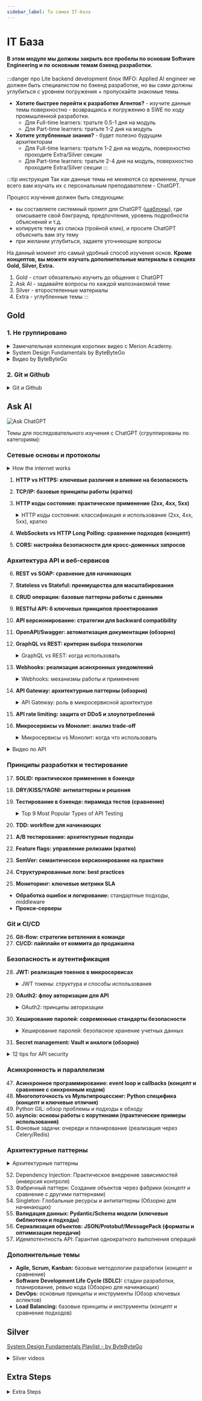 ```yaml
---
sidebar_label: Та самая IT-база
---
```


# IT База

#### В этом модуле мы должны закрыть все пробелы по основам Software Engineering и по основным темам бэкенд разработки.

:::danger про Lite backend development блок
IMFO: Applied AI engineer не должен быть специалистом по бэкенд разработке, но вы сами должны углубиться с уровнем погружения + пропускайте знакомые темы.
- **Хотите быстрее перейти к разработке Агентов?** - изучите данные темы поверхностно - возвращаясь к погружению в SWE по ходу промышленной разработки.
    - Для Full-time learners: тратьте 0.5-1 дня на модуль
    - Для Part-time learners: тратьте 1-2 дня на модуль
- **Хотите углубленные знания?** - будет полезно будущим архитекторам
    - Для Full-time learners: тратьте 1-2 дня на модуль, поверхностно проходите Extra/Silver секции
    - Для Part-time learners: тратьте 2-4 дня на модуль, поверхностно проходите Extra/Silver секции
:::

:::tip инструкция
Так как данные темы не меняются со временем, лучше всего вам изучать их с персональным преподавателем - ChatGPT.

Процесс изучения должен быть следующим:
- вы составляете системный промпт для ChatGPT ([шаблоны](../metalearning#chatgpt-prompts)), где описываете свой бэкграунд, предпочтения, уровень подробности объяснений и т.д.
- копируете тему из списка (тройной клик), и просите ChatGPT объяснить вам эту тему
- при желании углубиться, задаете уточняющие вопросы 

На данный момент это самый удобный способ изучения основ. **Кроме концептов, вы можете изучать дополнительные материалы в секциях Gold, Silver, Extra.** 
1. Gold - стоит обязательно изучить до общения с ChatGPT
2. Ask AI - задавайте вопросы по каждой малознакомой теме
3. Silver - второстепенные материалы
4. Extra - углубленные темы
:::


## Gold

### 1. Не группировано

<details>
<summary>Замечательная коллекция коротких видео с Merion Academy.</summary>

<iframe width="560" height="315" src="https://www.youtube.com/embed/8MUhmxegeb8?si=U7I6Nsdluqz8iYyO" title="YouTube video player" frameborder="0" allow="accelerometer; autoplay; clipboard-write; encrypted-media; gyroscope; picture-in-picture; web-share" referrerpolicy="strict-origin-when-cross-origin" allowfullscreen></iframe>
<iframe width="560" height="315" src="https://www.youtube.com/embed/6tFGoiok0u8?si=KyKs8Q7lNx5tL4jn" title="YouTube video player" frameborder="0" allow="accelerometer; autoplay; clipboard-write; encrypted-media; gyroscope; picture-in-picture; web-share" referrerpolicy="strict-origin-when-cross-origin" allowfullscreen></iframe>
<iframe width="560" height="315" src="https://www.youtube.com/embed/je0QFU7p5Oo?si=z_bmTYn_uQzMAnbR" title="YouTube video player" frameborder="0" allow="accelerometer; autoplay; clipboard-write; encrypted-media; gyroscope; picture-in-picture; web-share" referrerpolicy="strict-origin-when-cross-origin" allowfullscreen></iframe>
<iframe width="560" height="315" src="https://www.youtube.com/embed/yMSJKBQINAc?si=dbjXRhBmcK7cA20-" title="YouTube video player" frameborder="0" allow="accelerometer; autoplay; clipboard-write; encrypted-media; gyroscope; picture-in-picture; web-share" referrerpolicy="strict-origin-when-cross-origin" allowfullscreen></iframe>
<iframe width="560" height="315" src="https://www.youtube.com/embed/t2NMbSarXC4?si=YSkAyt_yNE8zPVmf" title="YouTube video player" frameborder="0" allow="accelerometer; autoplay; clipboard-write; encrypted-media; gyroscope; picture-in-picture; web-share" referrerpolicy="strict-origin-when-cross-origin" allowfullscreen></iframe>
<iframe width="560" height="315" src="https://www.youtube.com/embed/C9T_7D12URI?si=LC9pWkAddaTVFo-b" title="YouTube video player" frameborder="0" allow="accelerometer; autoplay; clipboard-write; encrypted-media; gyroscope; picture-in-picture; web-share" referrerpolicy="strict-origin-when-cross-origin" allowfullscreen></iframe>
<iframe width="560" height="315" src="https://www.youtube.com/embed/z0wDQc_UE2M?si=8J9WDStp98KHDM25" title="YouTube video player" frameborder="0" allow="accelerometer; autoplay; clipboard-write; encrypted-media; gyroscope; picture-in-picture; web-share" referrerpolicy="strict-origin-when-cross-origin" allowfullscreen></iframe>

</details>

<details>
<summary>System Design Fundamentals by ByteByteGo</summary>

<iframe width="560" height="315" src="https://www.youtube.com/embed/FqR5vESuKe0?si=wyiNfWlzpz6t_6C3" title="YouTube video player" frameborder="0" allow="accelerometer; autoplay; clipboard-write; encrypted-media; gyroscope; picture-in-picture; web-share" referrerpolicy="strict-origin-when-cross-origin" allowfullscreen></iframe>
<iframe width="560" height="315" src="https://www.youtube.com/embed/42UP1fxi2SY?si=r4h0UMVjsxLedrnv" title="YouTube video player" frameborder="0" allow="accelerometer; autoplay; clipboard-write; encrypted-media; gyroscope; picture-in-picture; web-share" referrerpolicy="strict-origin-when-cross-origin" allowfullscreen></iframe>
<iframe width="560" height="315" src="https://www.youtube.com/embed/-mN3VyJuCjM?si=2SByBQ3f9FhTJHfV" title="YouTube video player" frameborder="0" allow="accelerometer; autoplay; clipboard-write; encrypted-media; gyroscope; picture-in-picture; web-share" referrerpolicy="strict-origin-when-cross-origin" allowfullscreen></iframe>
<iframe width="560" height="315" src="https://www.youtube.com/embed/27r4Bzuj5NQ?si=_D9Tfu2LEhhJ-3e4" title="YouTube video player" frameborder="0" allow="accelerometer; autoplay; clipboard-write; encrypted-media; gyroscope; picture-in-picture; web-share" referrerpolicy="strict-origin-when-cross-origin" allowfullscreen></iframe>
<iframe width="560" height="315" src="https://www.youtube.com/embed/lX4CrbXMsNQ?si=nMnofSLmRtNgAEcR" title="YouTube video player" frameborder="0" allow="accelerometer; autoplay; clipboard-write; encrypted-media; gyroscope; picture-in-picture; web-share" referrerpolicy="strict-origin-when-cross-origin" allowfullscreen></iframe>

</details>

<details>
<summary>Видео by ByteByteGo</summary>

<iframe width="560" height="315" src="https://www.youtube.com/embed/27r4Bzuj5NQ?si=kBAYBVmeLuh7GI6I" title="YouTube video player" frameborder="0" allow="accelerometer; autoplay; clipboard-write; encrypted-media; gyroscope; picture-in-picture; web-share" referrerpolicy="strict-origin-when-cross-origin" allowfullscreen></iframe>
<iframe width="560" height="315" src="https://www.youtube.com/embed/7swoLEqABhQ?si=jRSDOGqXB8C4ebup" title="YouTube video player" frameborder="0" allow="accelerometer; autoplay; clipboard-write; encrypted-media; gyroscope; picture-in-picture; web-share" referrerpolicy="strict-origin-when-cross-origin" allowfullscreen></iframe>
<iframe width="560" height="315" src="https://www.youtube.com/embed/J8uAiZJMfzQ?si=734LIgc200s5nPAL" title="YouTube video player" frameborder="0" allow="accelerometer; autoplay; clipboard-write; encrypted-media; gyroscope; picture-in-picture; web-share" referrerpolicy="strict-origin-when-cross-origin" allowfullscreen></iframe>
<iframe width="560" height="315" src="https://www.youtube.com/embed/xSPA2yBgDgA?si=Bp6qQ4z641atM51l" title="YouTube video player" frameborder="0" allow="accelerometer; autoplay; clipboard-write; encrypted-media; gyroscope; picture-in-picture; web-share" referrerpolicy="strict-origin-when-cross-origin" allowfullscreen></iframe>
<iframe width="560" height="315" src="https://www.youtube.com/embed/dvRFHG2-uYs?si=7m4HkeAYXUqzbGWl" title="YouTube video player" frameborder="0" allow="accelerometer; autoplay; clipboard-write; encrypted-media; gyroscope; picture-in-picture; web-share" referrerpolicy="strict-origin-when-cross-origin" allowfullscreen></iframe>
<iframe width="560" height="315" src="https://www.youtube.com/embed/cTyZ_hbmbDw?si=hW9aSdIAglcCww61" title="YouTube video player" frameborder="0" allow="accelerometer; autoplay; clipboard-write; encrypted-media; gyroscope; picture-in-picture; web-share" referrerpolicy="strict-origin-when-cross-origin" allowfullscreen></iframe>
<iframe width="560" height="315" src="https://www.youtube.com/embed/RlM9AfWf1WU?si=6KOYZFEc60q79yuh" title="YouTube video player" frameborder="0" allow="accelerometer; autoplay; clipboard-write; encrypted-media; gyroscope; picture-in-picture; web-share" referrerpolicy="strict-origin-when-cross-origin" allowfullscreen></iframe>

<iframe width="560" height="315" src="https://www.youtube.com/embed/GhX8sNyFo5w?si=yS7nFoN3FVruDRvr" title="YouTube video player" frameborder="0" allow="accelerometer; autoplay; clipboard-write; encrypted-media; gyroscope; picture-in-picture; web-share" referrerpolicy="strict-origin-when-cross-origin" allowfullscreen></iframe>


</details>


### 2. Git и Github

<details>
<summary>Git и Github</summary>

<iframe width="560" height="315" src="https://www.youtube.com/embed/w3jLJU7DT5E?si=7849sZK3UGAvVZGC" title="YouTube video player" frameborder="0" allow="accelerometer; autoplay; clipboard-write; encrypted-media; gyroscope; picture-in-picture; web-share" referrerpolicy="strict-origin-when-cross-origin" allowfullscreen></iframe>
<iframe width="560" height="315" src="https://www.youtube.com/embed/EeARyFrZsnU?si=u0ttcklT-CZJmBuk" title="YouTube video player" frameborder="0" allow="accelerometer; autoplay; clipboard-write; encrypted-media; gyroscope; picture-in-picture; web-share" referrerpolicy="strict-origin-when-cross-origin" allowfullscreen></iframe>
<iframe width="560" height="315" src="https://www.youtube.com/embed/e9lnsKot_SQ?si=cy5TN5mzz2TFWSZS" title="YouTube video player" frameborder="0" allow="accelerometer; autoplay; clipboard-write; encrypted-media; gyroscope; picture-in-picture; web-share" referrerpolicy="strict-origin-when-cross-origin" allowfullscreen></iframe>

</details>

## Ask AI

![Ask ChatGPT](https://img.shields.io/badge/Ask%20ChatGPT-8A2BE2?style=for-the-badge)

Темы для последовательного изучения с ChatGPT (сгруппированы по категориям):

### Сетевые основы и протоколы

<details>
<summary>How the internet works</summary>

<iframe width="560" height="315" src="https://www.youtube.com/embed/sMHzfigUxz4?si=d68it1_Lbn1R8qVQ" title="YouTube video player" frameborder="0" allow="accelerometer; autoplay; clipboard-write; encrypted-media; gyroscope; picture-in-picture; web-share" referrerpolicy="strict-origin-when-cross-origin" allowfullscreen></iframe>

</details>


1. **HTTP vs HTTPS: ключевые различия и влияние на безопасность**
2. **TCP/IP: базовые принципы работы (кратко)**
3. **HTTP коды состояния: практическое применение (2xx, 4xx, 5xx)**
    <details>
    <summary>HTTP коды состояния: классификация и использование (2xx, 4xx, 5xx), кратко</summary>

    <iframe width="560" height="315" src="https://www.youtube.com/embed/qmpUfWN7hh4?si=s-dryQZ-WwqiY3Kw" title="YouTube video player" frameborder="0" allow="accelerometer; autoplay; clipboard-write; encrypted-media; gyroscope; picture-in-picture; web-share" referrerpolicy="strict-origin-when-cross-origin" allowfullscreen></iframe>

    </details>
4. **WebSockets vs HTTP Long Polling: сравнение подходов (концепт)**
5. **CORS: настройка безопасности для кросс-доменных запросов**

### Архитектура API и веб-сервисов
6. **REST vs SOAP: сравнение для начинающих**
7. **Stateless vs Stateful: преимущества для масштабирования**
8. **CRUD операции: базовые паттерны работы с данными**
9. **RESTful API: 6 ключевых принципов проектирования**
10. **API версионирование: стратегии для backward compatibility**
11. **OpenAPI/Swagger: автоматизация документации (обзорно)**
12. **GraphQL vs REST: критерии выбора технологии**
    <details>
    <summary>GraphQL vs REST: когда использовать</summary>

    <iframe width="560" height="315" src="https://www.youtube.com/embed/yWzKJPw_VzM?si=KgFnWyyXFnlKI39F" title="YouTube video player" frameborder="0" allow="accelerometer; autoplay; clipboard-write; encrypted-media; gyroscope; picture-in-picture; web-share" referrerpolicy="strict-origin-when-cross-origin" allowfullscreen></iframe>

    </details>
13. **Webhooks: реализация асинхронных уведомлений**
    <details>
    <summary>Webhooks: механизмы работы и применение</summary>

    <iframe width="560" height="315" src="https://www.youtube.com/embed/x_jjhcDrISk?si=FuIdQkqTXHklXcB8" title="YouTube video player" frameborder="0" allow="accelerometer; autoplay; clipboard-write; encrypted-media; gyroscope; picture-in-picture; web-share" referrerpolicy="strict-origin-when-cross-origin" allowfullscreen></iframe>

    </details>
14. **API Gateway: архитектурные паттерны (обзорно)**
    <details>
    <summary>API Gateway: роль в микросервисной архитектуре</summary>

    <iframe width="560" height="315" src="https://www.youtube.com/embed/6ULyxuHKxg8?si=EK8twqMsVGR-GWhR" title="YouTube video player" frameborder="0" allow="accelerometer; autoplay; clipboard-write; encrypted-media; gyroscope; picture-in-picture; web-share" referrerpolicy="strict-origin-when-cross-origin" allowfullscreen></iframe>
    <iframe width="560" height="315" src="https://www.youtube.com/embed/RqfaTIWc3LQ?si=0WUD_KE4fuIwO6SW" title="YouTube video player" frameborder="0" allow="accelerometer; autoplay; clipboard-write; encrypted-media; gyroscope; picture-in-picture; web-share" referrerpolicy="strict-origin-when-cross-origin" allowfullscreen></iframe>

    </details>
15. **API rate limiting: защита от DDoS и злоупотреблений**
16. **Микросервисы vs Монолит: анализ trade-off**
    <details>
    <summary>Микросервисы vs Монолит: когда что использовать</summary>

    <iframe width="560" height="315" src="https://www.youtube.com/embed/lTAcCNbJ7KE?si=AuOUougNZ8_hM477" title="YouTube video player" frameborder="0" allow="accelerometer; autoplay; clipboard-write; encrypted-media; gyroscope; picture-in-picture; web-share" referrerpolicy="strict-origin-when-cross-origin" allowfullscreen></iframe>

    </details>

<details>
<summary>Видео по API</summary>

<iframe width="560" height="315" src="https://www.youtube.com/embed/fXa_2rllZTI?si=vpBNrlDNs5HRjkq3" title="YouTube video player" frameborder="0" allow="accelerometer; autoplay; clipboard-write; encrypted-media; gyroscope; picture-in-picture; web-share" referrerpolicy="strict-origin-when-cross-origin" allowfullscreen></iframe>
<iframe width="560" height="315" src="https://www.youtube.com/embed/19d4AXt3dSI?si=CzYZiE5kPtUL71Tj" title="YouTube video player" frameborder="0" allow="accelerometer; autoplay; clipboard-write; encrypted-media; gyroscope; picture-in-picture; web-share" referrerpolicy="strict-origin-when-cross-origin" allowfullscreen></iframe>
<iframe width="560" height="315" src="https://www.youtube.com/embed/08-RlaLgWx4?si=zRaBODPnUa9BIinu" title="YouTube video player" frameborder="0" allow="accelerometer; autoplay; clipboard-write; encrypted-media; gyroscope; picture-in-picture; web-share" referrerpolicy="strict-origin-when-cross-origin" allowfullscreen></iframe>
<iframe width="560" height="315" src="https://www.youtube.com/embed/KhuZdeuF6kw?si=o46cgtVG5pkJ_OoW" title="YouTube video player" frameborder="0" allow="accelerometer; autoplay; clipboard-write; encrypted-media; gyroscope; picture-in-picture; web-share" referrerpolicy="strict-origin-when-cross-origin" allowfullscreen></iframe>

</details>


### Принципы разработки и тестирование
17. **SOLID: практическое применение в бэкенде**
18. **DRY/KISS/YAGNI: антипаттерны и решения**
19. **Тестирование в бэкенде: пирамида тестов (сравнение)**
    <details>
    <summary>Top 9 Most Popular Types of API Testing</summary>

    <img src="https://substackcdn.com/image/fetch/w_1456,c_limit,f_webp,q_auto:good,fl_lossy/https%3A%2F%2Fsubstack-post-media.s3.amazonaws.com%2Fpublic%2Fimages%2Fc53f283e-6834-45b6-beb9-57b10b2a22fd_1280x1664.gif" alt="API Testing Types" />

    <iframe width="560" height="315" src="https://www.youtube.com/embed/qquIJ1Ivusg?si=3b3OHQQi7BEev6zJ" title="YouTube video player" frameborder="0" allow="accelerometer; autoplay; clipboard-write; encrypted-media; gyroscope; picture-in-picture; web-share" referrerpolicy="strict-origin-when-cross-origin" allowfullscreen></iframe>

    </details>


20. **TDD: workflow для начинающих**
21. **A/B тестирование: архитектурные подходы**
22. **Feature flags: управление релизами (кратко)**
23. **SemVer: семантическое версионирование на практике**
24. **Структурированные логи: best practices**
25. **Мониторинг: ключевые метрики SLA**

- **Обработка ошибок и логирование:** стандартные подходы, middleware
- **Прокси-серверы**

### Git и CI/CD
26. **Git-flow: стратегии ветвления в команде**
27. **CI/CD: пайплайн от коммита до продакшена**

### Безопасность и аутентификация
28. **JWT: реализация токенов в микросервисах**
    <details>
    <summary>JWT токены: структура и способы использования</summary>

    <iframe width="560" height="315" src="https://www.youtube.com/embed/P2CPd9ynFLg?si=vnMzNY8e1wSF3IcF" title="YouTube video player" frameborder="0" allow="accelerometer; autoplay; clipboard-write; encrypted-media; gyroscope; picture-in-picture; web-share" referrerpolicy="strict-origin-when-cross-origin" allowfullscreen></iframe>
    
    https://youtu.be/fyTxwIa-1U0?si=TKRWttBerXodhlA-

    </details>
29. **OAuth2: флоу авторизации для API**
    <details>
    <summary>OAuth2: принципы авторизации</summary>

    <iframe width="560" height="315" src="https://www.youtube.com/embed/ZV5yTm4pT8g?si=wxHYNBWNpzKcHCPv" title="YouTube video player" frameborder="0" allow="accelerometer; autoplay; clipboard-write; encrypted-media; gyroscope; picture-in-picture; web-share" referrerpolicy="strict-origin-when-cross-origin" allowfullscreen></iframe>

    </details>
30. **Хеширование паролей: современные стандарты безопасности**
    <details>
    <summary>Хеширование паролей: безопасное хранение учетных данных</summary>

    <iframe width="560" height="315" src="https://www.youtube.com/embed/zt8Cocdy15c?si=017K7zJhNwZxLHe6" title="YouTube video player" frameborder="0" allow="accelerometer; autoplay; clipboard-write; encrypted-media; gyroscope; picture-in-picture; web-share" referrerpolicy="strict-origin-when-cross-origin" allowfullscreen></iframe>

    </details>
34. **Secret management: Vault и аналоги (обзорно)**

<details>
<summary>12 tips for API security</summary>

<iframe width="560" height="315" src="https://www.youtube.com/embed/6WZ6S-qmtqY?si=0nmKn09qxco70wKq" title="YouTube video player" frameborder="0" allow="accelerometer; autoplay; clipboard-write; encrypted-media; gyroscope; picture-in-picture; web-share" referrerpolicy="strict-origin-when-cross-origin" allowfullscreen></iframe>

</details>

### Асинхронность и параллелизм
47. **Асинхронное программирование: event loop и callbacks (концепт и сравнение с синхронным кодом)**
48. **Многопоточность vs Мультипроцессинг: Python специфика (концепт и ключевые отличия)**
49. Python GIL: обзор проблемы и подходы к обходу
50. **asyncio: основы работы с корутинами (практические примеры использования)**
51. Фоновые задачи: очереди и планирование (реализация через Celery/Redis)

### Архитектурные паттерны
<details>
<summary>Архитектурные паттерны</summary>

<iframe width="560" height="315" src="https://www.youtube.com/embed/nH4qjmP2KEE?si=qvcJnfDfQpJPDZ3v" title="YouTube video player" frameborder="0" allow="accelerometer; autoplay; clipboard-write; encrypted-media; gyroscope; picture-in-picture; web-share" referrerpolicy="strict-origin-when-cross-origin" allowfullscreen></iframe>

</details>

52. Dependency Injection: Практическое внедрение зависимостей (инверсия контроля)
53. Фабричный паттерн: Создание объектов через фабрики (концепт и сравнение с другими паттернами)
54. Singleton: Глобальные ресурсы и антипаттерны (Обзорно для начинающих)
55. **Валидация данных: Pydantic/Schema модели (ключевые библиотеки и подходы)**
56. **Сериализация объектов: JSON/Protobuf/MessagePack (форматы и оптимизация передачи)**
57. Идемпотентность API: Гарантия однократного выполнения операций

### Дополнительные темы
- **Agile, Scrum, Kanban:** базовые методологии разработки (концепт и сравнение)
- **Software Development Life Cycle (SDLC):** стадии разработки, планирование, ревью кода (Обзорно для начинающих)
- **DevOps:** основные принципы и инструменты (Обзор ключевых аспектов)
- **Load Balancing:** базовые принципы и инструменты (концепт и сравнение подходов)

## Silver

[System Design Fundamentals Playlist - by ByteByteGo](https://youtube.com/playlist?list=PLCRMIe5FDPsd0gVs500xeOewfySTsmEjf&si=kdCr6Gae83xeHU42)

<details>
<summary>Silver videos</summary>

<iframe width="560" height="315" src="https://www.youtube.com/embed/4vLxWqE94l4?si=DNpeWVb2oB2JxcUI" title="YouTube video player" frameborder="0" allow="accelerometer; autoplay; clipboard-write; encrypted-media; gyroscope; picture-in-picture; web-share" referrerpolicy="strict-origin-when-cross-origin" allowfullscreen></iframe>
<iframe width="560" height="315" src="https://www.youtube.com/embed/zvWKqUiovAM?si=6ou0tfQh9fgWrgO4" title="YouTube video player" frameborder="0" allow="accelerometer; autoplay; clipboard-write; encrypted-media; gyroscope; picture-in-picture; web-share" referrerpolicy="strict-origin-when-cross-origin" allowfullscreen></iframe>
<iframe width="560" height="315" src="https://www.youtube.com/embed/0chZFIZLR_0?si=ADyuQtl7yf8MoibA" title="YouTube video player" frameborder="0" allow="accelerometer; autoplay; clipboard-write; encrypted-media; gyroscope; picture-in-picture; web-share" referrerpolicy="strict-origin-when-cross-origin" allowfullscreen></iframe>
<iframe width="560" height="315" src="https://www.youtube.com/embed/HZklgPkboro?si=e5YskYrmefNYAsZF" title="YouTube video player" frameborder="0" allow="accelerometer; autoplay; clipboard-write; encrypted-media; gyroscope; picture-in-picture; web-share" referrerpolicy="strict-origin-when-cross-origin" allowfullscreen></iframe>

</details>

## Extra Steps

<details>
<summary>Extra Steps</summary>

<iframe width="560" height="315" src="https://www.youtube.com/embed/I5c7fBgvkNY?si=PzvBEpqIZwYdVLpL" title="YouTube video player" frameborder="0" allow="accelerometer; autoplay; clipboard-write; encrypted-media; gyroscope; picture-in-picture; web-share" referrerpolicy="strict-origin-when-cross-origin" allowfullscreen></iframe>
<iframe width="560" height="315" src="https://www.youtube.com/embed/jCd6XfWLZsg?si=ENrSGXh2UsmDgoV_" title="YouTube video player" frameborder="0" allow="accelerometer; autoplay; clipboard-write; encrypted-media; gyroscope; picture-in-picture; web-share" referrerpolicy="strict-origin-when-cross-origin" allowfullscreen></iframe>
<iframe width="560" height="315" src="https://www.youtube.com/embed/yIAcHMJzqJc?si=VLp5hNi3zBvYRezk" title="YouTube video player" frameborder="0" allow="accelerometer; autoplay; clipboard-write; encrypted-media; gyroscope; picture-in-picture; web-share" referrerpolicy="strict-origin-when-cross-origin" allowfullscreen></iframe>
<iframe width="560" height="315" src="https://www.youtube.com/embed/BTjxUS_PylA?si=oUeT1D5rG-iGO7xT" title="YouTube video player" frameborder="0" allow="accelerometer; autoplay; clipboard-write; encrypted-media; gyroscope; picture-in-picture; web-share" referrerpolicy="strict-origin-when-cross-origin" allowfullscreen></iframe>

</details>




